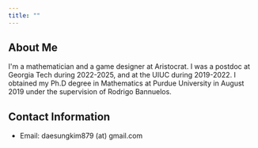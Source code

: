 ```yaml
---
title: ""
---
```

## About Me

I'm a mathematician and a game designer at Aristocrat. I was a postdoc at Georgia Tech during 2022-2025, and at the UIUC during 2019-2022. I obtained my Ph.D degree in Mathematics at Purdue University in August 2019 under the supervision of Rodrigo Bannuelos.


## Contact Information

- Email: daesungkim879 (at) gmail.com

